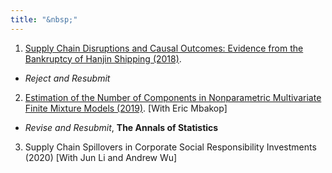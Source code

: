 ```yaml
---
title: "&nbsp;"
---
```


<link rel="stylesheet" href="styles.css" type="text/css">

1. [Supply Chain Disruptions and Causal Outcomes: Evidence from the Bankruptcy of Hanjin Shipping (2018) ](https://papers.ssrn.com/sol3/papers.cfm?abstract_id=3293272).
  - _Reject and Resubmit_ 

2. [Estimation of the Number of Components in Nonparametric Multivariate Finite Mixture Models (2019)](https://www.dropbox.com/s/8362vg2cn57sgld/Estimation-of-the-number-of-mixture-components.pdf?raw=1). [With Eric Mbakop]
  - _Revise and Resubmit_,  **The Annals of Statistics** 
3. Supply Chain Spillovers in Corporate Social Responsibility Investments (2020) [With Jun Li and Andrew Wu]